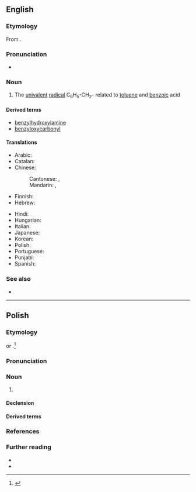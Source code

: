 ==English==
{{wp}}

===Etymology===
From {{affix|en|benz-|-yl}}.

===Pronunciation===
* {{audio|en|en-us-benzyl.ogg|Audio (US)}}

===Noun===
{{en-noun}}

# {{lb|en|organic chemistry|especially in combination}} The [[univalent]] [[radical]] C<sub>6</sub>H<sub>5</sub>-CH<sub>2</sub>- related to [[toluene]] and [[benzoic]] acid

====Derived terms====
* [[benzylhydroxylamine]]
* [[benzyloxycarbonyl]]

====Translations====
{{trans-top|chemical compound}}
* Arabic: {{t|ar|بَنْزِيل}}
* Catalan: {{t|ca|benzil|m}}
* Chinese:
*: Cantonese: {{t|yue|苄|tr=bin6}}, {{t|yue|苄基|tr=bin6 gei1}}
*: Mandarin: {{t+|cmn|苄|tr=biàn}}, {{t+|cmn|苄基|tr=biànjī}}
* Finnish: {{t|fi|bentsyyli}}
* Hebrew: {{t|he|בנזיל}}
{{trans-mid}}
* Hindi: {{t|hi|धूपल}}
* Hungarian: {{t|hu|benzil}}
* Italian: {{t+|it|benzile|m}}
* Japanese: {{t|ja|ベンジル基|tr=ベンジルき, benjiru-ki}}
* Korean: {{t|ko|벤질기}}
* Polish: {{t+|pl|benzyl|m}}
* Portuguese: {{t|pt|benzilo|m}}
* Punjabi: {{t|pa|ਬੈਨਜ਼ਾਈਲ}}
* Spanish: {{t|es|bencilo|m}}
{{trans-bottom}}

===See also===
* {{l|en|benzylene}}

----

==Polish==
{{wp|lang=pl}}

===Etymology===
{{bor+|pl|fr|benzyle}} or {{bor|pl|en|benzyl}}.<ref>{{R:pl:SJPD}}</ref>

===Pronunciation===
{{pl-p}}

===Noun===
{{pl-noun|m-in}}

# {{lb|pl|organic chemistry}} {{l|en|benzyl}}

====Declension====
{{pl-decl-noun-m-in|tantum=s}}

====Derived terms====
{{col3|pl|title=adjective|benzylowy}}

===References===
<references/>

===Further reading===
* {{R:pl:WSJP}}
* {{R:pl:PWN}}